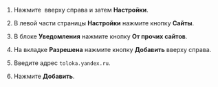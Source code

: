 1. Нажмите <img src="https://tlkfrontprod.azureedge.net/portal-production/static/uploaded/images/1677847612879/1677847612879_original_svg.svg" alt="" /> вверху справа и затем **Настройки**.

1. В левой части страницы **Настройки** нажмите кнопку **Сайты**.

1. В блоке **Уведомления** нажмите кнопку **От прочих сайтов**.

1. На вкладке **Разрешена** нажмите кнопку **Добавить** вверху справа.

1. Введите адрес `toloka.yandex.ru`.

1. Нажмите **Добавить**.
